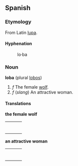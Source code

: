 ==Spanish==
===Etymology===
From Latin [[lupa]].

====Hyphenation====
:lo&middot;ba

===Noun===
'''loba''' (plural [[lobos]])
# ''f'' The female [[wolf]].
# ''f'' (''slang'') An attractive woman.

====Translations====
'''the female wolf'''
{| border=0  width=100%
|-
|bgcolor="#FFFFE0" valign=top width=48%|
{|

|}
| width=1% |
|bgcolor="#FFFFE0" valign=top width=48%|
{|

|}
|}

'''an attractive woman'''
{| border=0  width=100%
|-
|bgcolor="#FFFFE0" valign=top width=48%|
{|

|}
| width=1% |
|bgcolor="#FFFFE0" valign=top width=48%|
{|

|}
|}